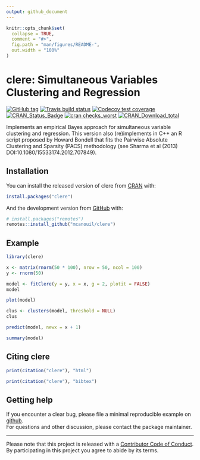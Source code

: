 ```yaml
---
output: github_document
---
```


<!-- README.md is generated from README.Rmd. Please edit that file -->

```r
knitr::opts_chunk$set(
  collapse = TRUE,
  comment = "#>",
  fig.path = "man/figures/README-",
  out.width = "100%"
)
```

# clere: Simultaneous Variables Clustering and Regression

<!-- badges: start -->
[![GitHub tag](https://img.shields.io/github/tag/mcanouil/clere.svg?label=latest tag&include_prereleases)](https://github.com/mcanouil/clere)
[![Travis build status](https://travis-ci.org/mcanouil/clere.svg?branch=master)](https://travis-ci.org/mcanouil/clere)
[![Codecov test coverage](https://codecov.io/gh/mcanouil/clere/branch/master/graph/badge.svg)](https://codecov.io/gh/mcanouil/clere?branch=master)
[![CRAN_Status_Badge](https://www.r-pkg.org/badges/version-ago/clere)](https://cran.r-project.org/package=clere)
[![cran checks_worst](https://cranchecks.info/badges/worst/clere)](https://cran.r-project.org/web/checks/check_results_clere.html)
[![CRAN_Download_total](https://cranlogs.r-pkg.org/badges/clere)](https://cran.r-project.org/package=clere)
<!-- badges: end -->

Implements an empirical Bayes approach for simultaneous variable clustering and regression. 
This version also (re)implements in C++ an R script proposed by Howard Bondell that fits
the Pairwise Absolute Clustering and Sparsity (PACS) methodology (see Sharma et al (2013) DOI:10.1080/15533174.2012.707849).


## Installation

You can install the released version of clere from [CRAN](https://CRAN.R-project.org) with:

```r
install.packages("clere")
```

And the development version from [GitHub](https://github.com/) with:

```r
# install.packages("remotes")
remotes::install_github("mcanouil/clere")
```


## Example

```r
library(clere)

x <- matrix(rnorm(50 * 100), nrow = 50, ncol = 100)
y <- rnorm(50)

model <- fitClere(y = y, x = x, g = 2, plotit = FALSE)
model

plot(model)

clus <- clusters(model, threshold = NULL)
clus

predict(model, newx = x + 1)

summary(model)
```


## Citing clere

```r
print(citation("clere"), "html")
```

```r
print(citation("clere"), "bibtex")
```


## Getting help

If you encounter a clear bug, please file a minimal reproducible example on [github](https://github.com/mcanouil/NACHO/issues).  
For questions and other discussion, please contact the package maintainer.

---

Please note that this project is released with a [Contributor Code of Conduct](https://github.com/mcanouil/NACHO/blob/master/.github/CODE_OF_CONDUCT.md).  
By participating in this project you agree to abide by its terms.

